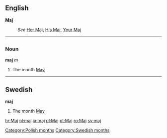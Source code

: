==English==
'''Maj'''

:''See'' [[Her Maj]], [[His Maj]], [[Your Maj]]


----
=={{pl}}==
===Noun===
'''maj''' ''m''
#The month [[May]]

----
==Swedish==
'''maj'''

#The month [[May]]

[[Category:Polish months]]
[[Category:Swedish months]]
[[hr:Maj]]
[[nl:maj]]
[[ja:maj]]
[[pl:Maj]]
[[pt:Maj]]
[[ro:Maj]]
[[sv:maj]]